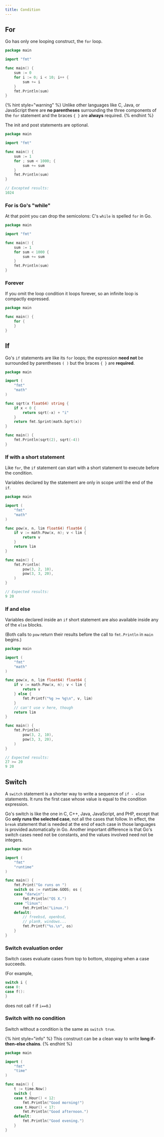 ```yaml
---
title: Condition
---
```


## For 

Go has only one looping construct, the `for` loop.

```go
package main

import "fmt"

func main() {
	sum := 0
	for i := 0; i < 10; i++ {
		sum += i
	}
	fmt.Println(sum)
}
```

{% hint style="warning" %}
 Unlike other languages like C, Java, or JavaScript there are **no parentheses** surrounding the three components of the `for` statement and the braces `{ }` are **always** required.
{% endhint %}

The init and post statements are optional.

```go
package main

import "fmt"

func main() {
	sum := 1
	for ; sum < 1000; {
		sum += sum
	}
	fmt.Println(sum)
}

// Excepted results:
1024
```

### For is Go's "while"

 At that point you can drop the semicolons: C's `while` is spelled `for` in Go.

```go
package main

import "fmt"

func main() {
	sum := 1
	for sum < 1000 {
		sum += sum
	}
	fmt.Println(sum)
}
```

### Forever

If you omit the loop condition it loops forever, so an infinite loop is compactly expressed.

```go
package main

func main() {
	for {
	}
}
```

## If

 Go's `if` statements are like its `for` loops; the expression **need not** be surrounded by parentheses `( )` but the braces `{ }` are **required**.

```go
package main

import (
	"fmt"
	"math"
)

func sqrt(x float64) string {
	if x < 0 {
		return sqrt(-x) + "i"
	}
	return fmt.Sprint(math.Sqrt(x))
}

func main() {
	fmt.Println(sqrt(2), sqrt(-4))
}
```

### If with a short statement

Like `for`, the `if` statement can start with a short statement to execute before the condition.

Variables declared by the statement are only in scope until the end of the `if`.

```go
package main

import (
	"fmt"
	"math"
)

func pow(x, n, lim float64) float64 {
	if v := math.Pow(x, n); v < lim {
		return v
	}
	return lim
}

func main() {
	fmt.Println(
		pow(3, 2, 10),
		pow(3, 3, 20),
	)
}

// Expected results:
9 20
```

### If and else

Variables declared inside an `if` short statement are also available inside any of the `else` blocks.

\(Both calls to `pow` return their results before the call to `fmt.Println` in `main` begins.\)

```go
package main

import (
	"fmt"
	"math"
)

func pow(x, n, lim float64) float64 {
	if v := math.Pow(x, n); v < lim {
		return v
	} else {
		fmt.Printf("%g >= %g\n", v, lim)
	}
	// can't use v here, though
	return lim
}

func main() {
	fmt.Println(
		pow(3, 2, 10),
		pow(3, 3, 20),
	)
}

// Expected results:
27 >= 20
9 20
```

## Switch

A `switch` statement is a shorter way to write a sequence of `if - else` statements. It runs the first case whose value is equal to the condition expression.

Go's switch is like the one in C, C++, Java, JavaScript, and PHP, except that Go **only runs the selected case**, not all the cases that follow. In effect, the `break` statement that is needed at the end of each case in those languages is provided automatically in Go. Another important difference is that Go's switch cases need not be constants, and the values involved need not be integers.

```go
package main

import (
	"fmt"
	"runtime"
)

func main() {
	fmt.Print("Go runs on ")
	switch os := runtime.GOOS; os {
	case "darwin":
		fmt.Println("OS X.")
	case "linux":
		fmt.Println("Linux.")
	default:
		// freebsd, openbsd,
		// plan9, windows...
		fmt.Printf("%s.\n", os)
	}
}
```

### Switch evaluation order

Switch cases evaluate cases from top to bottom, stopping when a case succeeds.

\(For example,

```go
switch i {
case 0:
case f():
}
```

 does not call `f` if `i==0`.\)

### Switch with no condition

Switch without a condition is the same as `switch true`.

{% hint style="info" %}
This construct can be a clean way to write **long if-then-else chains**.
{% endhint %}

```go
package main

import (
	"fmt"
	"time"
)

func main() {
	t := time.Now()
	switch {
	case t.Hour() < 12:
		fmt.Println("Good morning!")
	case t.Hour() < 17:
		fmt.Println("Good afternoon.")
	default:
		fmt.Println("Good evening.")
	}
}
```
